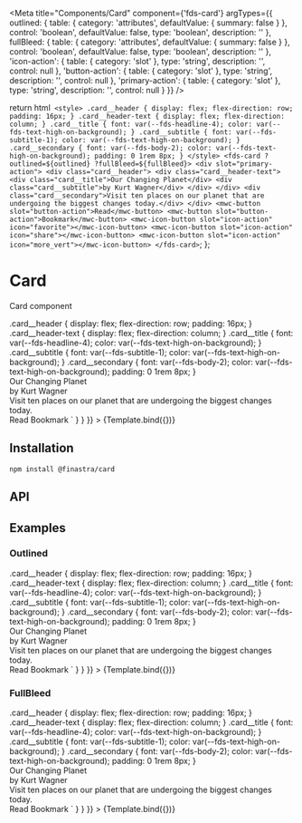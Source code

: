 


<Meta
  title="Components/Card"
  component={'fds-card'}
  argTypes={{
    outlined: {
      table: {
        category: 'attributes',
        defaultValue: { summary: false }
      },
      control: 'boolean',
      defaultValue: false,
      type: 'boolean',
      description: ''
    },
    fullBleed: {
      table: {
        category: 'attributes',
        defaultValue: { summary: false }
      },
      control: 'boolean',
      defaultValue: false,
      type: 'boolean',
      description: ''
    },
    'icon-action': {
      table: {
        category: 'slot'
      },
      type: 'string',
      description: '',
      control: null
    },
    'button-action': {
      table: {
        category: 'slot'
      },
      type: 'string',
      description: '',
      control: null
    },
    'primary-action': {
      table: {
        category: 'slot'
      },
      type: 'string',
      description: '',
      control: null
    }
  }}
/>

  return html` <style>
      .card__header {
        display: flex;
        flex-direction: row;
        padding: 16px;
      }
      .card__header-text {
        display: flex;
        flex-direction: column;
      }
      .card__title {
        font: var(--fds-headline-4);
        color: var(--fds-text-high-on-background);
      }
      .card__subtitle {
        font: var(--fds-subtitle-1);
        color: var(--fds-text-high-on-background);
      }
      .card__secondary {
        font: var(--fds-body-2);
        color: var(--fds-text-high-on-background);
        padding: 0 1rem 8px;
      }
    </style>
    <fds-card ?outlined=${outlined} ?fullBleed=${fullBleed}>
      <div slot="primary-action">
        <div class="card__header">
          <div class="card__header-text">
            <div class="card__title">Our Changing Planet</div>
            <div class="card__subtitle">by Kurt Wagner</div>
          </div>
        </div>
        <div class="card__secondary">Visit ten places on our planet that are undergoing the biggest changes today.</div>
      </div>
      <mwc-button slot="button-action">Read</mwc-button>
      <mwc-button slot="button-action">Bookmark</mwc-button>
      <mwc-icon-button slot="icon-action" icon="favorite"></mwc-icon-button>
      <mwc-icon-button slot="icon-action" icon="share"></mwc-icon-button>
      <mwc-icon-button slot="icon-action" icon="more_vert"></mwc-icon-button>
    </fds-card>`;
};

# Card

Card component

<Canvas>
  <Story
    name="Default"
    args={{ fullBleed: true }}
    parameters={{
      docs: {
        source: {
          code: `
 <style>
  .card__header {
    display: flex;
    flex-direction: row;
    padding: 16px;
  }
  .card__header-text {
    display: flex;
    flex-direction: column;
  }
  .card__title {
    font: var(--fds-headline-4);
    color: var(--fds-text-high-on-background);
  }
  .card__subtitle {
    font: var(--fds-subtitle-1);
    color: var(--fds-text-high-on-background);
  }
  .card__secondary {
    font: var(--fds-body-2);
    color: var(--fds-text-high-on-background);
    padding: 0 1rem 8px;
  }
</style>
<fds-card fullBleed>
  <div slot="primary-action">
    <div class="card__header">
      <div class="card__header-text">
        <div class="card__title">Our Changing Planet</div>
        <div class="card__subtitle">by Kurt Wagner</div>
      </div>
    </div>
    <div class="card__secondary">
      Visit ten places on our planet that are undergoing the biggest changes today.
    </div>
  </div>
  <mwc-button slot="button-action">Read</mwc-button>
  <mwc-button slot="button-action">Bookmark</mwc-button>
  <mwc-icon-button slot="icon-action" icon="favorite"></mwc-icon-button>
  <mwc-icon-button slot="icon-action" icon="share"></mwc-icon-button>
  <mwc-icon-button slot="icon-action" icon="more_vert"></mwc-icon-button>
</fds-card>`
        }
      }
    }}
  >
    {Template.bind({})}
  </Story>
</Canvas>

## Installation

```
npm install @finastra/card

```

## API

<ArgsTable of="." story="^" />

## Examples

### Outlined

<Canvas>
  <Story
    name="outlined"
    args={{ outlined: true }}
    parameters={{
      docs: {
        source: {
          code: `
 <style>
  .card__header {
    display: flex;
    flex-direction: row;
    padding: 16px;
  }
  .card__header-text {
    display: flex;
    flex-direction: column;
  }
  .card__title {
    font: var(--fds-headline-4);
    color: var(--fds-text-high-on-background);
  }
  .card__subtitle {
    font: var(--fds-subtitle-1);
    color: var(--fds-text-high-on-background);
  }
  .card__secondary {
    font: var(--fds-body-2);
    color: var(--fds-text-high-on-background);
    padding: 0 1rem 8px;
  }
</style>
<fds-card outlined>
  <div slot="primary-action">
    <div class="card__header">
      <div class="card__header-text">
        <div class="card__title">Our Changing Planet</div>
        <div class="card__subtitle">by Kurt Wagner</div>
      </div>
    </div>
    <div class="card__secondary mdc-typography mdc-typography--body2">
      Visit ten places on our planet that are undergoing the biggest changes today.
    </div>
  </div>
  <mwc-button slot="button-action">Read</mwc-button>
  <mwc-button slot="button-action">Bookmark</mwc-button>
  <mwc-icon-button slot="icon-action" icon="favorite"></mwc-icon-button>
  <mwc-icon-button slot="icon-action" icon="share"></mwc-icon-button>
  <mwc-icon-button slot="icon-action" icon="more_vert"></mwc-icon-button>
</fds-card>`
        }
      }
    }}
  >
    {Template.bind({})}
  </Story>
</Canvas>

### FullBleed

<Canvas>
  <Story
    name="fullBleed"
    args={{ fullBleed: true }}
    parameters={{
      docs: {
        source: {
          code: `
<style>
  .card__header {
    display: flex;
    flex-direction: row;
    padding: 16px;
  }
  .card__header-text {
    display: flex;
    flex-direction: column;
  }
  .card__title {
    font: var(--fds-headline-4);
    color: var(--fds-text-high-on-background);
  }
  .card__subtitle {
    font: var(--fds-subtitle-1);
    color: var(--fds-text-high-on-background);
  }
  .card__secondary {
    font: var(--fds-body-2);
    color: var(--fds-text-high-on-background);
    padding: 0 1rem 8px;
  }
</style>
<fds-card fullBleed>
  <div slot="primary-action">
    <div class="card__header">
      <div class="card__header-text">
        <div class="card__title">Our Changing Planet</div>
        <div class="card__subtitle">by Kurt Wagner</div>
      </div>
    </div>
    <div class="card__secondary mdc-typography mdc-typography--body2">
      Visit ten places on our planet that are undergoing the biggest changes today.
    </div>
  </div>
  <mwc-button slot="button-action">Read</mwc-button>
  <mwc-button slot="button-action">Bookmark</mwc-button>
  <mwc-icon-button slot="icon-action" icon="favorite"></mwc-icon-button>
  <mwc-icon-button slot="icon-action" icon="share"></mwc-icon-button>
  <mwc-icon-button slot="icon-action" icon="more_vert"></mwc-icon-button>
</fds-card>`
        }
      }
    }}
  >
    {Template.bind({})}
  </Story>
</Canvas>
